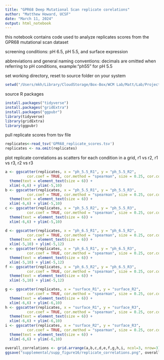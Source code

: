 ```yaml
---
title: "GPR68 Deep Mutational Scan replicate corelations"
author: "Matthew Howard, UCSF"
date: "March 11, 2024"
output: html_notebook
---
```

this notebook contains code used to analyze replicates scores from the GPR68 mutational scan dataset

screening conditions: pH 6.5, pH 5.5, and surface expression

abbreviations and general naming conventions:
decimals are omitted when referring to pH conditions, example:"ph55" for pH 5.5

set working directory, reset to source folder on your system 
```r
setwd("/Users/mkh/Library/CloudStorage/Box-Box/WCM Lab/Matt/Lab/Projects/proton_sensors/GPR68_DMS/figures") 
```

source R packages
```r
install.packages("tidyverse")
install.packages("gridExtra")
install.packages("ggpubr")
library(tidyverse)
library(gridExtra)
library(ggpubr)
```

pull replicate scores from tsv file
```r
replicates<-read_tsv('GPR68_replicate_scores.tsv')
replicates <- na.omit(replicates)
```
plot replicate correlations as scatters for each condition in a grid, r1 vs r2, r1 vs r3, r2 vs r3
```r
a <- ggscatter(replicates, x = "ph_5.5_R1", y = "ph_5.5_R2", 
          cor.coef = TRUE, cor.method = "spearman", size = 0.25, cor.coef.size = 2) +
  theme(text = element_text(size = 6)) +
  xlim(-6,6) + ylim(-5,10)
b <- ggscatter(replicates, x = "ph_5.5_R1", y = "ph_5.5_R3", 
          cor.coef = TRUE, cor.method = "spearman", size = 0.25, cor.coef.size = 2) +
  theme(text = element_text(size = 6)) +
  xlim(-6,6) + ylim(-5,10)
c <- ggscatter(replicates, x = "ph_5.5_R2", y = "ph_5.5_R3", 
          cor.coef = TRUE, cor.method = "spearman", size = 0.25, cor.coef.size = 2) +
  theme(text = element_text(size = 6)) +
  xlim(-6,6) + ylim(-5,10)

d <- ggscatter(replicates, x = "ph_6.5_R1", y = "ph_6.5_R2", 
          cor.coef = TRUE, cor.method = "spearman", size = 0.25, cor.coef.size = 2) +
  theme(text = element_text(size = 6)) +
  xlim(-5,10) + ylim(-5,12)
e <- ggscatter(replicates, x = "ph_6.5_R1", y = "ph_6.5_R3", 
          cor.coef = TRUE, cor.method = "spearman", size = 0.25, cor.coef.size = 2) +
  theme(text = element_text(size = 6)) +
  xlim(-5,10) + ylim(-5,12)
f <- ggscatter(replicates, x = "ph_6.5_R2", y = "ph_6.5_R3", 
          cor.coef = TRUE, cor.method = "spearman", size = 0.25, cor.coef.size = 2) +
  theme(text = element_text(size = 6)) +
  xlim(-5,10) + ylim(-5,12)

g <- ggscatter(replicates, x = "surface_R1", y = "surface_R2", 
          cor.coef = TRUE, cor.method = "spearman", size = 0.25, cor.coef.size = 2) +
  theme(text = element_text(size = 6)) +
  xlim(-6,6) + ylim(-6,10)
h <- ggscatter(replicates, x = "surface_R1", y = "surface_R3", 
          cor.coef = TRUE, cor.method = "spearman", size = 0.25, cor.coef.size = 2) +
  theme(text = element_text(size = 6)) +
  xlim(-6,6) + ylim(-6,10)
i <- ggscatter(replicates, x = "surface_R2", y = "surface_R3", 
          cor.coef = TRUE, cor.method = "spearman", size = 0.25, cor.coef.size = 2) +
  theme(text = element_text(size = 6)) +
  xlim(-6,6) + ylim(-6,10)

overall_correlations <- grid.arrange(a,b,c,d,e,f,g,h,i, ncol=3, nrow=3)
ggsave("supplemental/supp_figure16/replicate_correlations.png", overall_correlations, width = 100, height = 100, units = "mm", dpi = 450)

```